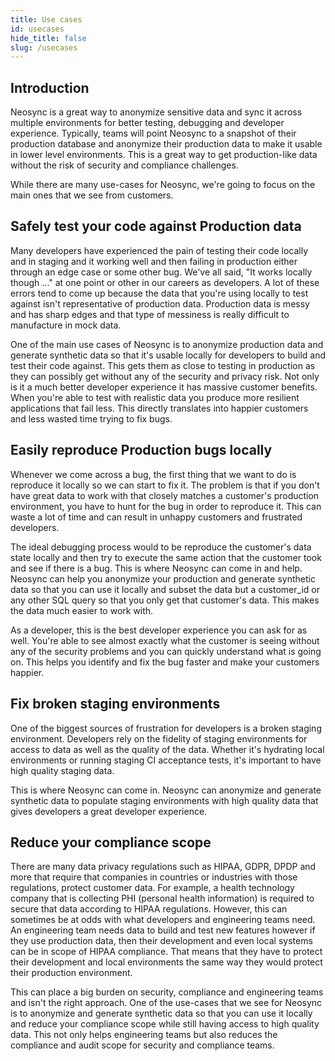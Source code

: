 ```yaml
---
title: Use cases
id: usecases
hide_title: false
slug: /usecases
---
```


## Introduction

Neosync is a great way to anonymize sensitive data and sync it across multiple environments for better testing, debugging and developer experience. Typically, teams will point Neosync to a snapshot of their production database and anonymize their production data to make it usable in lower level environments. This is a great way to get production-like data without the risk of security and compliance challenges.

While there are many use-cases for Neosync, we're going to focus on the main ones that we see from customers.

## Safely test your code against Production data

Many developers have experienced the pain of testing their code locally and in staging and it working well and then failing in production either through an edge case or some other bug. We've all said, "It works locally though ..." at one point or other in our careers as developers. A lot of these errors tend to come up because the data that you're using locally to test against isn't representative of production data. Production data is messy and has sharp edges and that type of messiness is really difficult to manufacture in mock data.

One of the main use cases of Neosync is to anonymize production data and generate synthetic data so that it's usable locally for developers to build and test their code against. This gets them as close to testing in production as they can possibly get without any of the security and privacy risk. Not only is it a much better developer experience it has massive customer benefits. When you're able to test with realistic data you produce more resilient applications that fail less. This directly translates into happier customers and less wasted time trying to fix bugs.

## Easily reproduce Production bugs locally

Whenever we come across a bug, the first thing that we want to do is reproduce it locally so we can start to fix it. The problem is that if you don't have great data to work with that closely matches a customer's production environment, you have to hunt for the bug in order to reproduce it. This can waste a lot of time and can result in unhappy customers and frustrated developers.

The ideal debugging process would to be reproduce the customer's data state locally and then try to execute the same action that the customer took and see if there is a bug. This is where Neosync can come in and help. Neosync can help you anonymize your production and generate synthetic data so that you can use it locally and subset the data but a customer_id or any other SQL query so that you only get that customer's data. This makes the data much easier to work with.

As a developer, this is the best developer experience you can ask for as well. You're able to see almost exactly what the customer is seeing without any of the security problems and you can quickly understand what is going on. This helps you identify and fix the bug faster and make your customers happier.

## Fix broken staging environments

One of the biggest sources of frustration for developers is a broken staging environment. Developers rely on the fidelity of staging environments for access to data as well as the quality of the data. Whether it's hydrating local environments or running staging CI acceptance tests, it's important to have high quality staging data.

This is where Neosync can come in. Neosync can anonymize and generate synthetic data to populate staging environments with high quality data that gives developers a great developer experience.

## Reduce your compliance scope

There are many data privacy regulations such as HIPAA, GDPR, DPDP and more that require that companies in countries or industries with those regulations, protect customer data. For example, a health technology company that is collecting PHI (personal health information) is required to secure that data according to HIPAA regulations. However, this can sometimes be at odds with what developers and engineering teams need. An engineering team needs data to build and test new features however if they use production data, then their development and even local systems can be in scope of HIPAA compliance. That means that they have to protect their development and local environments the same way they would protect their production environment.

This can place a big burden on security, compliance and engineering teams and isn't the right approach. One of the use-cases that we see for Neosync is to anonymize and generate synthetic data so that you can use it locally and reduce your compliance scope while still having access to high quality data. This not only helps engineering teams but also reduces the compliance and audit scope for security and compliance teams.

